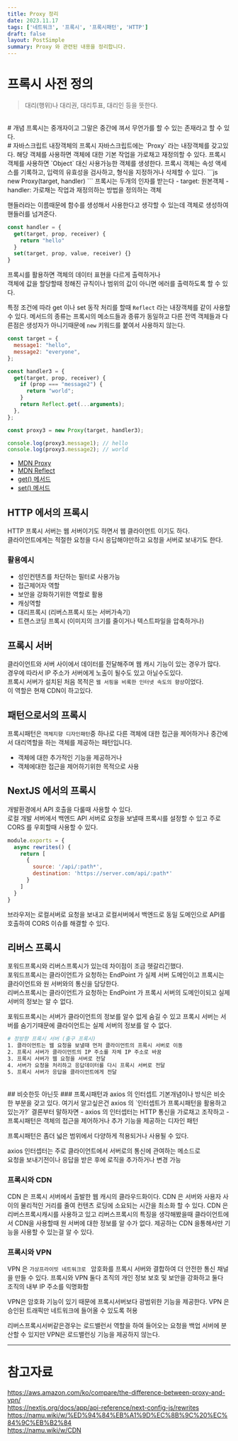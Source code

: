 ```yaml
---
title: Proxy 정리
date: 2023.11.17
tags: ['네트워크', '프록시', '프록시패턴', 'HTTP']
draft: false
layout: PostSimple
summary: Proxy 와 관련된 내용을 정리합니다.
---
```


# 프록시 사전 정의
>대리(행위)나 대리권, 대리투표, 대리인 등을 뜻한다.
<br />
# 개념
프록시는 중개자이고 그말은 중간에 껴서 무언가를 할 수 있는 존재라고 할 수 있다.
  <br />
# 자바스크립트 내장객체의 프록시
자바스크립트에는 `Proxy` 라는 내장객체를 갖고있다.  
해당 객체를 사용하면 객체에 대한 기본 작업을 가로채고 재정의할 수 있다.  
프록시객체를 사용하면 `Object` 대신 사용가능한 객체를 생셩한다.  
프록시 객체는 속성 액세스를 기록하고, 입력의 유효성을 검사하고, 형식을 지정하거나 삭제할 수 있다.  
```js
new Proxy(target, handler)
```
프록시는 두개의 인자를 받는다  
- target: 원본객체
- handler: 가로채는 작업과 재정의하는 방법을 정의하는 객체
  
핸들러라는 이름때문에 함수를 생성해서 사용한다고 생각할 수 있는데 객체로 생성하여 핸들러를 넘겨준다.

```js
const handler = {
  get(target, prop, receiver) {
    return "hello"
  }
  set(target, prop, value, receiver) {}
}
```
  
프록시를 활용하면 객체의 데이터 표현을 다르게 출력하거나  
객체에 값을 할당할때 정해진 규칙이나 범위의 값이 아니면 에러를 출력하도록 할 수 있다.
  
특정 조건에 따라 get 이나 set 동작 처리를 할때 `Reflect` 라는 내장객체를 같이 사용할 수 있다. 메서드의 종류는 프록시의 메소드들과 종류가 동일하고 다른 전역 객체들과 다른점은 생성자가 아니기때문에  `new` 키워드를 붙여서 사용하지 않는다.
  
```js
const target = {
  message1: "hello",
  message2: "everyone",
};

const handler3 = {
  get(target, prop, receiver) {
    if (prop === "message2") {
      return "world";
    }
    return Reflect.get(...arguments);
  },
};

const proxy3 = new Proxy(target, handler3);

console.log(proxy3.message1); // hello
console.log(proxy3.message2); // world

```

- [MDN Proxy](https://developer.mozilla.org/ko/docs/Web/JavaScript/Reference/Global_Objects/Proxy)
- [MDN Reflect](https://developer.mozilla.org/ko/docs/Web/JavaScript/Reference/Global_Objects/Reflect)
- [get() 메서드](https://developer.mozilla.org/ko/docs/Web/JavaScript/Reference/Global_Objects/Proxy/Proxy/get)
- [set() 메서드](https://developer.mozilla.org/ko/docs/Web/JavaScript/Reference/Global_Objects/Proxy/Proxy/set)

  
## HTTP 에서의 프록시
HTTP 프록시 서버는 웹 서버이기도 하면서 웹 클라이언트 이기도 하다.  
클라이언트에게는 적절한 요청을 다시 응답해야만하고 요청을 서버로 보내기도 한다.

### 활용예시
- 성인컨텐츠를 차단하는 필터로 사용가능
- 접근제어자 역할
- 보안을 강화하기위한 역할로 활용
- 캐싱역할
- 대리프록시 (리버스프록시 또는 서버가속기)
- 트랜스코딩 프록시 (이미지의 크기를 줄이거나 텍스트파일을 압축하거나)

## 프록시 서버
클라이언트와 서버 사이에서 데이터를 전달해주며 웹 캐시 기능이 있는 경우가 많다.  
경우에 따라서 IP 주소가 서버에게 노출이 될수도 있고 아닐수도있다.  
프록시 서버가 설치된 처음 목적은 `웹 서핑을 비록한 인터넷 속도의 향상`이었다.  
이 역할은 현재 CDN이 하고있다.

## 패턴으로서의 프록시
프록시패턴은 `객체지향 디자인패턴`중 하나로 다른 객체에 대한 접근을 제어하거나 중간에서 대리역할을 하는 객체를 제공하는 패턴입니다.
- 객체에 대한 추가적인 기능을 제공하거나
- 객체에대한 접근을 제어하기위한 목적으로 사용

## NextJS 에서의 프록시
개발환경에서 API 호출을 다룰때 사용할 수 있다.  
로컬 개발 서버에서 백엔드 API 서버로 요청을 보낼때 프록시를 설정할 수 있고 주로 CORS 를 우회할때 사용할 수 있다.
```js:next.config.js
module.exports = {
  async rewrites() {
    return [
      {
        source: '/api/:path*',
        destination: 'https://server.com/api/:path*'
      }
    ]
  }
}
```
브라우저는 로컬서버로 요청을 보내고 로컬서버에서 백엔드로 동일 도메인으로 API를 호출하여 CORS 이슈를 해결할 수 있다.
<br />
## 리버스 프록시
포워드프록시와 리버스프록시가 있는데 차이점이 조금 헷갈리긴했다.  
포워드프록시는 클라이언트가 요청하는 EndPoint 가 실제 서버 도메인이고 프록시는 클라이언트와 원 서버와의 통신을 담당한다.  
리버스프록시는 클라이언트가 요청하는 EndPoint 가 프록시 서버의 도메인이되고 실제 서버의 정보는 알 수 없다.
  
포워드프록시는 서버가 클라이언트의 정보를 알수 없게 숨길 수 있고 프록시 서버는 서버를 숨기기때문에 클라이언트는 실제 서버의 정보를 알 수 없다.

```bash
# 정방향 프록시 서버 (출구 프록시)
1. 클라이언트는 웹 요청을 보낼때 먼저 클라이언트의 프록시 서버로 이동
2. 프록시 서버가 클라이언트의 IP 주소를 자체 IP 주소로 바꿈
3. 프록시 서버가 웹 요청을 서버로 전달
4. 서버가 요청을 처리하고 응답데이터를 다시 프록시 서버로 전달
5. 프록시 서버가 응답을 클라이언트에게 전달
```


<br />
## 비슷한듯 아닌듯
### 프록시패턴과 axios 의 인터셉트
기본개념이나 방식은 비슷한 부분을 갖고 있다.  
여기서 알고싶은건 axios 의 `인터셉트가 프록시패턴을 활용하고 있는가?`  
결론부터 말하자면  
- axios 의 인터셉터는 HTTP 통신을 가로채고 조작하고
- 프록시패턴은 객체의 접근을 제어하거나 추가 기능을 제공하는 디자인 패턴
  
프록시패턴은 좀더 넓은 범위에서 다양하게 적용되거나 사용될 수 있다.

axios 인터셉터는 주로 클라이언트에서 서버로의 통신에 관여하는 메소드로   
요청을 보내기전이나 응답을 받은 후에 로직을 추가하거나 변경 가능

### 프록시와 CDN
CDN 은 프록시 서버에서 출발한 웹 캐시의 클라우드화이다. CDN 은 서버와 사용자 사이의 물리적인 거리를 줄여 컨텐츠 로딩에 소요되는 시간을 최소화 할 수 있다. CDN 은 리버스프록시캐시를 사용하고 있고 리버스프록시의 특징을 생각해봤을때 클라이언트에서 CDN을 사용할때 원 서버에 대한 정보를 알 수가 없다. 제공하는 CDN 을통해서만 기능을 사용할 수 있는걸 알 수 있다.


### 프록시와 VPN
VPN 은 `가상프라이빗 네트워크로 ` 암호화를 프록시 서버와 결합하여 더 안전한 통신 채널을 만들 수 있다. 프록시와 VPN 둘다 조직의 개인 정보 보호 및 보안을 강화하고 둘다 조직의 내부 IP 주소를 익명화함  
  
VPN은 암호화 기능이 있기 때문에 프록시서버보다 광범위한 기능을 제공한다.
VPN 은 승인된 트래픽만 네트워크에 들어올 수 있도록 허용
  
리버스프록시서버같은경우는 로드밸런서 역할을 하여 들어오는 요청을 백업 서버에 분산할 수 있지만 VPN은 로드밸런싱 기능을 제공하지 않는다.

---

# 참고자료
https://aws.amazon.com/ko/compare/the-difference-between-proxy-and-vpn/  
https://nextjs.org/docs/app/api-reference/next-config-js/rewrites  
https://namu.wiki/w/%ED%94%84%EB%A1%9D%EC%8B%9C%20%EC%84%9C%EB%B2%84  
https://namu.wiki/w/CDN  